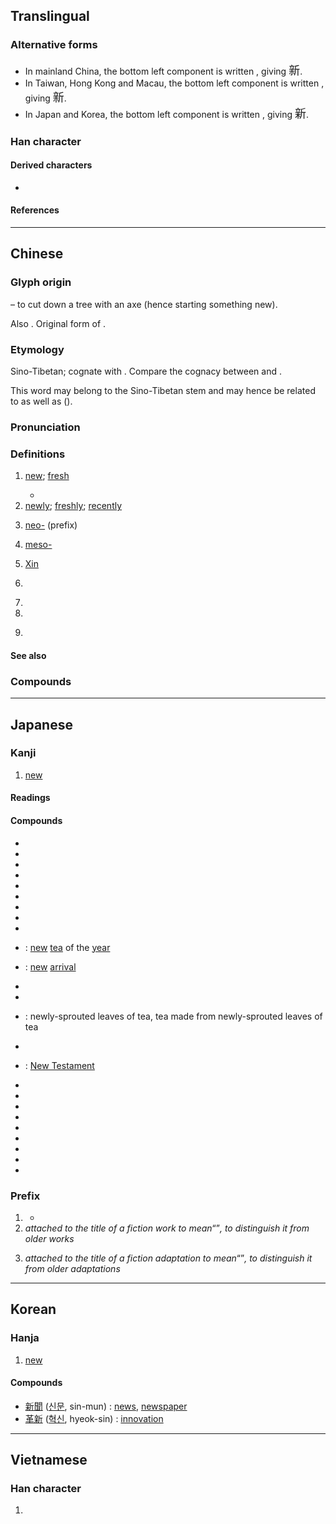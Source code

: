 {{character info/new}}
==Translingual==
{{stroke order|strokes=13}}

===Alternative forms===
* In mainland China, the bottom left component is written {{l|mul|朩}}, giving <font lang="zh-sc" size="4.5">新</font>.
* In Taiwan, Hong Kong and Macau, the bottom left component is written {{l|mul|𣎳}}, giving <font lang="zh-tw" size="4.5">新</font>.
* In Japan and Korea, the bottom left component is written {{l|mul|木}}, giving <font lang="ja" size="4.5">新</font>.

===Han character===
{{Han char|rn=69|rad=斤|as=09|sn=13|four=02921|canj=YDHML|ids=⿰亲斤}}

====Derived characters====
* {{l|mul|[[𫣩]], [[噺]], [[𭢭]], [[澵]], [[𬎖]], [[𨭩]], [[𫚀]], [[𬷵]], [[𪧭]], [[薪]], [[𨑁]], [[𭏻]], [[㜪]], [[𪬴]], [[𭺦]]}}

====References====
{{Han ref|kx=0480.100|dkj=13572|dj=0839.100|hdz=32026.210|uh=65B0}}

----

==Chinese==
{{zh-forms}}

===Glyph origin===
{{Han etym}}
{{Han compound|alt1=亲|辛|t1=hazelnut tree|斤|t2=axe|ls=psc|c1=p|c2=s}} – to cut down a tree with an axe (hence starting something new).

Also {{liushu|ic|nocap=1}}. Original form of {{och-l|薪|firewood}}.

===Etymology===
Sino-Tibetan; cognate with {{cog|my|သစ်||new}}. Compare the cognacy between {{och-l|薪|firewood}} and {{cog|my|သစ်||wood; timber}}.

This word may belong to the Sino-Tibetan stem {{inh|zh|sit-pro|*s-riŋ ~ s-r(j)aŋ|*siŋ|alive, fresh, green}} and may hence be related to {{och-l|青|green}} as well as {{och-l|薪|firewood}} ({{zh-ref|Schuessler, 2007}}).

===Pronunciation===
{{zh-pron
|m=xīn
|m-s=
|dg=щин1
|c=san1
|c-t=lhin1
|g=
|h=pfs=sîn
|j=
|md=sĭng
|mn=sin
|mn-t=sing1/sêng1
|mn-t_note=sêng1 - Jieyang
|w=1xin
|x=
|mc=y
|oc=y
|ma=y
|cat=a,adv,pref,pn
}}

===Definitions===
{{zh-hanzi}}

# [[new]]; [[fresh]]
#: {{zh-ant|舊}}
#: {{zh-x|新 電腦|'''new''' computer}}
#* {{zh-x|新 鮭魚 二月 前 不 上市，對 嗎？|'''Fresh''' salmon doesn't come in before February, does it?}}
# [[newly]]; [[freshly]]; [[recently]]
#: {{zh-x|新 建成 的 超市|'''newly''' built supermarket}}
# [[neo-]] (prefix)
#: {{zh-x|新 納粹|neo-Nazi}}
# {{lb|zh|chemistry}} [[meso-]]
# {{surname|lang=zh}} [[Xin]]
# {{zh-div|朝}} {{w|Xin dynasty}}
# {{zh-short|新疆||[[Xinjiang]]}}
# {{zh-short|新加坡||[[Singapore]]}}
# {{zh-short|新西蘭||[[New Zealand]]}}
#: {{zh-x|澳新银行|Australia and '''New Zealand''' Banking Corporation (ANZ Bank)}}

====See also====
{{zh-Chinese dynasties}}

===Compounds===
{{zh-der|新編|新兵|新茶|新潮|新陳代謝|新仇舊恨|新創|新春|新詞|新簇簇|新村|新房|新風|新婦|新姑爺|新寡|新官上任三把火|新貴|新花樣|新歡|新婚|新貨|新紀錄|新紀元|新加坡|新家娘|新交|新教|新近|新進|新舊|新居|新來乍到|新郎|新曆|新綠|新貌|新苗|新民主主義革命|新名詞|新茗|新能源|新年|新娘|新派|新篇章|新瓶裝舊酒|新奇|新氣象|新巧|新秋|新區|新人|新任|新生|新生代|新詩|新石器時代|新式|新手|新書|新文化運動|新聞|新聞發佈會|新聞公報|新西蘭|新西伯利亞|新媳婦兒|新禧|新鮮|新興|新星|新型|新秀|新藥|新義|新異|新穎|新雨|新約|新月|新月形麵包|新嶄嶄|新張|新知|新址|新著|新粧|新裝|新作|新疆|一新耳目|上新世|世新大學|世說新語|中新世|中興新村|中華新韻|了無新意|全新|八成新|出陳布新|別出新裁|別創新格|刷新|剗新|剪燈新話|創新|劇秦美新|半新|半新不舊|即時新聞|厭舊喜新|厭舊貪新|古新世|另結新歡|另闢新徑|名特優新|吐故納新|吐舊容新|喜新厭故|喜新厭舊|嘗新|國內新聞|國際新聞|地方新聞|堂構更新|塘沽新港|大化革新|妝新|宴爾新婚|屢出新招|履新|嶄新|得新厭舊|得新忘舊|得新棄舊|從新|復新|復舊如新|恭賀新禧|悔罪自新|悔過自新|愛新覺羅|憐新棄舊|懷新思舊|戀新忘舊|拔新領異|推陳出新|換新|改過從新|改過自新|政治革新|文君新寡|斬新|新三大件|新不列顛|新世界|新世紀|新中橫|新五代史|新亭|新亭對泣|新亭淚|新人物|新人類|新來|新儒學|新元史|新出土兒|新出手兒|新制|新劇|新化|新北市|新句|新唐書|新喜|新喜劇|新四大件|新垣|新城鄉|新墳|新壠|新大陸|新天地|新夷|新奧爾良|新女性|新好女人|新好男人|新妝|新娘子|新娘花|新娘車|新婚燕爾|新嫁娘|新學|新學小生|新安派|新家|新實在論|新寵|新局|新局面|新屋|新市鎮|新序|新店|新店溪|新廈|新律|新德里|新恨|新愁|新愁舊恨|新意|新戲|新招牌|新政|新敗|新文|新文化|新文學|新文藝|新新人類|新方言|新時代|新晴|新書看板|新月派|新月藻|新朝|新樣|新款|新正|新歲|新民|新民叢報|新民縣|新民體|新法|新法算書|新涼|新港鄉|新潟|新潮流|新澤西州|新火|新炊|新營|新爵士樂|新版|新玉|新瓶舊酒|新生兒|新生命|新生地|新生活|新生牙|新生界|新生訓練|新田|新界|新疆回變|新疆省|新痊|新硎初試|新社區|新科|新竹|新竹市|新竹縣|新約全書|新羅|新聞人物|新聞來源|新聞價值|新聞分類|新聞剪影|新聞周刊|新聞報導|新聞媒介|新聞學|新聞標題|新聞界|新聞紙|新聞自由|新聞雜誌|新聞鼻|新聲|新腔|新臺|新臺幣|新興國|新舊交替|新色|新芽|新英格蘭|新莊|新莽|新華社|新蔡縣|新藝拉瑪|新藝術|新蟾|新血輪|新親|新解|新話|新語|新論|新豐縣|新豐酒|新軍|新逝|新造邦|新邑|新郎君|新郎官|新鄭縣|新醫|新釀|新銳|新鎮縣|新霽|新靚|新體詩|新鬼|新鮮事|新鮮人|新鶯出谷|新黴素|日久彌新|日新|日新又新|日新月異|明新|明治維新|時新|更新|更新換代|朝日新聞|桃色新聞|桑新婦|棄舊圖新|棄舊憐新|棄舊換新|棄過圖新|標新取異|標新立異|標新領異|歷久彌新|氣象一新|求新求變|求新立異|汰舊換新|法新|法新社|泰國新娘|洗心自新|清新|清新俊逸|清新雋永|湛新|溫故知新|滌故更新|潘他唑新|煥然一新|燕爾新婚|燦然一新|獨家新聞|獻新|玉臺新詠|產經新聞|發硎新試|白頭如新|白首如新|白髮如新|百日維新|破舊立新|社會新聞|萬象更新|積衰新造|簇新|純淨新聞|經濟新聞|維新|維新圖強|維新運動|線上新聞|編新|翻新|耳目一新|自創新意|自新|與日俱新|舊恨新愁|舊愁新恨|舊瓶新酒|舊識新交|舊雨新知|花樣翻新|花絮新聞|花邊新聞|薦新祭|裝新|見新|記憶猶新|試新|超新星|跑新聞|軟性新聞|迎新|迎新送故|迎新送舊|近新來|送故迎新|送新|送舊迎新|重新|重新做人|開新板|除舊布新|除舊更新|電視新聞|面目一新|革故鼎新|革新|革舊鼎新|頭條新聞|類新星|風月常新|馬路新聞|鬧新房|黃色新聞|鼎新|鼎新革故|新鋪|新堰|新河|新城子|新街|立新|新洲|新建|新港|新江口|新廠|新堤口|新港口|新堤}}

{{zh-cat|Beginning}}

----

==Japanese==

===Kanji===
{{ja-kanji|grade=2|rs=斤09}}

# [[new]]

====Readings====
{{ja-readings
|goon=しん
|kanon=しん
|kun=あたら-し.い, あら-た, にい-<にひ-
}}

====Compounds====
{{der-top|Compounds}}
* {{ja-r|新幹線|しんかんせん}}
* {{ja-r|新規|しんき}}
* {{ja-r|新教|しんきょう}}
* {{ja-r|新月|しんげつ}}
* {{ja-r|新語|しんご}}
* {{ja-r|新興|しんこう}}
* {{ja-r|新種|しんしゅ}}
* {{ja-r|新酒|しんしゅ}}
* {{ja-r|新生|しんせい}}
* {{ja-r|新茶|しんちゃ}}: [[new]] [[tea]] of the [[year]]
* {{ja-r|新着|しんちゃく}}: [[new]] [[arrival]]
* {{ja-r|新品|しんぴん}}
* {{ja-r|新聞|しんぶん}}
* {{ja-r|新茗|しんめい}}: newly-sprouted leaves of tea, tea made from newly-sprouted leaves of tea
{{der-mid}}
* {{ja-r|新薬|しんやく}}
* {{ja-r|新約聖書|^しんやくせいしょ}}: [[New Testament]]
* {{ja-r|新暦|しんれき}}
* {{ja-r|新入り|しんいり}}
* {{ja-r|新型|しんがた}}
* {{ja-r|新手|あらて}}
* {{ja-r|新人|しんじん}}
* {{ja-r|新風|しんぷう}}
* {{ja-r|新星|しんせい}}
* {{ja-r|一新|いっしん}}
* {{ja-r|新宿|^しんじゅく}}
{{der-bottom}}

===Prefix===
{{ja-kanjitab|しん|yomi=o}}
{{ja-pos|prefix|しん}}

# {{l|en|neo-}}
#:{{ant|ja|旧|tr=kyū-}}
#:{{ja-usex|'''新'''世%界|'''^しん'''せ%かい|the New World}}
#:{{ja-usex|'''新'''約%聖%書|'''しん'''やく%せい%しょ|the New Testament|rom='''Shin''''yaku Seisho}}
#* {{quote-book|genre=fiction|||first=Tsugumi
|last=Ohba
|authorlink=Tsugumi Ohba
|coauthors={{w|Takeshi Obata|Obata, Takeshi}}|{{wj|DEATH NOTE|[DEATH NOTE](デスノート)}}|trans-title={{w|Death Note|DEATH NOTE}}|location=Tokyo|publisher=Shueisha|date=Apr 7 2004|isbn=4-08-873621-4|volume=1|||pages=48–49|chapter={{lj|ｐａｇｅ．１　[退](たい)[屈](くつ)}}|trans-chapter=page.1 Boredom|{{ja-usex|そして　僕は'''新'''世%界の神となる|^そして　ぼく は '''しん'''せ%かい の かみ と なる|And then I will become the god of this new world}}|language=Japanese}}
# ''attached to the title of a fiction work to mean ''“{{l|en|[[new]] [[storyline]]}}”'', to distinguish it from older works''
#:{{ja-usex|'''新'''鉄%拳チンミ|'''^しん''' ^てっ%けん ^チンミ|{{w|lang=ja|鉄拳チンミ#新鉄拳チンミ|New Ironfist Chinmi}}}}
# ''attached to the title of a fiction adaptation to mean ''“{{l|en|remake}}”'', to distinguish it from older adaptations''
#:{{ja-usex|Lois　&　Clark　'''新'''スーパーマン|Lois　&　Clark　'''^しん''' ^スーパーマン|{{w|Lois & Clark: The New Adventures of Superman|Lois & Clark: New Superman}}}}

----

==Korean==

===Hanja===
{{ko-hanja/new|새|신}}

# [[new]]

====Compounds====
* [[新聞]] ([[신문]], sin-mun) : [[news]], [[newspaper]]
* [[革新]] ([[혁신]], hyeok-sin) : [[innovation]]

----

==Vietnamese==

===Han character===
{{vi-hantu|[[tân]], [[tâng]]|rs=斤09}}

# {{defn|lang=vi|sort=斤09}}